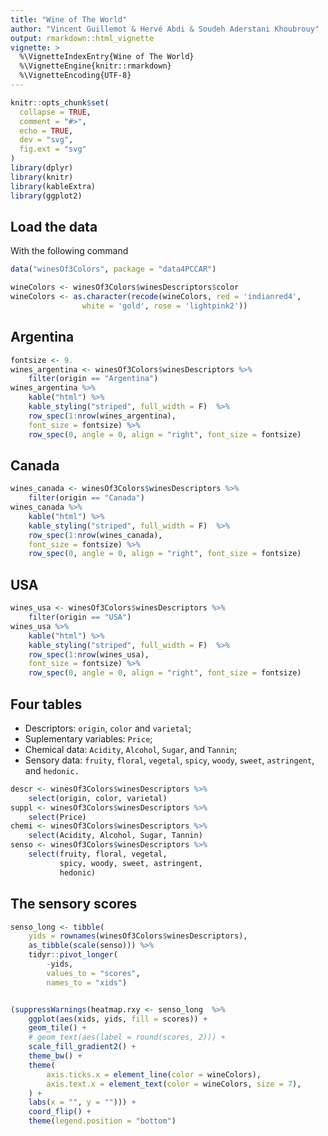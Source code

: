 ```yaml
---
title: "Wine of The World"
author: "Vincent Guillemot & Hervé Abdi & Soudeh Aderstani Khoubrouy"
output: rmarkdown::html_vignette
vignette: >
  %\VignetteIndexEntry{Wine of The World}
  %\VignetteEngine{knitr::rmarkdown}
  %\VignetteEncoding{UTF-8}
---
```


```r
knitr::opts_chunk$set(
  collapse = TRUE,
  comment = "#>",
  echo = TRUE, 
  dev = "svg",
  fig.ext = "svg"
)
library(dplyr)
library(knitr)
library(kableExtra)
library(ggplot2)
```

## Load the data

With the following command

```r
data("winesOf3Colors", package = "data4PCCAR")
```

```r
wineColors <- winesOf3Colors$winesDescriptors$color
wineColors <- as.character(recode(wineColors, red = 'indianred4', 
                white = 'gold', rose = 'lightpink2'))
```


## Argentina {.smaller}

```r
fontsize <- 9.
wines_argentina <- winesOf3Colors$winesDescriptors %>%
    filter(origin == "Argentina")
wines_argentina %>%
    kable("html") %>%
    kable_styling("striped", full_width = F)  %>%
    row_spec(1:nrow(wines_argentina), 
    font_size = fontsize) %>%
    row_spec(0, angle = 0, align = "right", font_size = fontsize)
```

## Canada {.smaller}

```r
wines_canada <- winesOf3Colors$winesDescriptors %>%
    filter(origin == "Canada")
wines_canada %>%
    kable("html") %>%
    kable_styling("striped", full_width = F)  %>%
    row_spec(1:nrow(wines_canada), 
    font_size = fontsize) %>%
    row_spec(0, angle = 0, align = "right", font_size = fontsize)
```

## USA {.smaller}

```r
wines_usa <- winesOf3Colors$winesDescriptors %>%
    filter(origin == "USA")
wines_usa %>%
    kable("html") %>%
    kable_styling("striped", full_width = F)  %>%
    row_spec(1:nrow(wines_usa), 
    font_size = fontsize) %>%
    row_spec(0, angle = 0, align = "right", font_size = fontsize)
```

## Four tables

 * Descriptors: `origin`, `color` and `varietal`;
 * Suplementary variables: `Price`;
 * Chemical data: `Acidity`, `Alcohol`, `Sugar`, and `Tannin`;
 * Sensory data: `fruity`, `floral`, `vegetal`, `spicy`, `woody`, `sweet`, `astringent`, and `hedonic.`

```r
descr <- winesOf3Colors$winesDescriptors %>% 
    select(origin, color, varietal)
suppl <- winesOf3Colors$winesDescriptors %>% 
    select(Price)
chemi <- winesOf3Colors$winesDescriptors %>% 
    select(Acidity, Alcohol, Sugar, Tannin)
senso <- winesOf3Colors$winesDescriptors %>% 
    select(fruity, floral, vegetal, 
           spicy, woody, sweet, astringent, 
           hedonic)
```

## The sensory scores


```r
senso_long <- tibble(
    yids = rownames(winesOf3Colors$winesDescriptors), 
    as_tibble(scale(senso))) %>%
    tidyr::pivot_longer(
        -yids,
        values_to = "scores",
        names_to = "xids")


(suppressWarnings(heatmap.rxy <- senso_long  %>%
    ggplot(aes(xids, yids, fill = scores)) +
    geom_tile() +
    # geom_text(aes(label = round(scores, 2))) +
    scale_fill_gradient2() +
    theme_bw() +
    theme(
        axis.ticks.x = element_line(color = wineColors),
        axis.text.x = element_text(color = wineColors, size = 7),
    ) +
    labs(x = "", y = ""))) + 
    coord_flip() + 
    theme(legend.position = "bottom")
```


